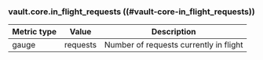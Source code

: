 ### vault.core.in_flight_requests ((#vault-core-in_flight_requests))

Metric type | Value    | Description
----------- | -------- | -----------
gauge       | requests | Number of requests currently in flight